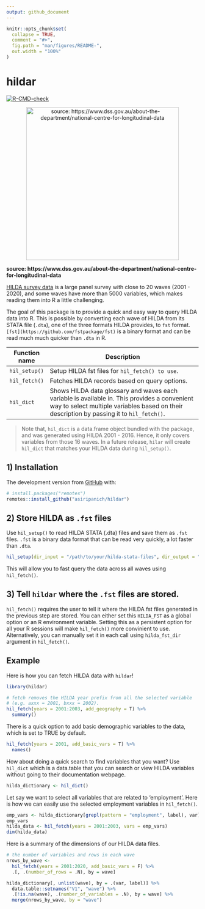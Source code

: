 ```yaml
---
output: github_document
---
```


<!-- README.md is generated from README.Rmd. Please edit that file -->

```r
knitr::opts_chunk$set(
  collapse = TRUE,
  comment = "#>",
  fig.path = "man/figures/README-",
  out.width = "100%"
)
```

# hildar

<!-- badges: start -->

[![R-CMD-check](https://github.com/asiripanich/hildar/workflows/R-CMD-check/badge.svg)](https://github.com/asiripanich/hildar/actions)

<!-- badges: end -->

<p align="center">
<img src="https://encrypted-tbn0.gstatic.com/images?q=tbn:ANd9GcTLV9hgux5t_pK-anbgugJ8GfoMxjD6D7_nHA&amp;usqp=CAU" title="source: https://www.dss.gov.au/about-the-department/national-centre-for-longitudinal-data" width="400"/>
</p>

**source: https://www.dss.gov.au/about-the-department/national-centre-for-longitudinal-data**

[HILDA survey data](https://melbourneinstitute.unimelb.edu.au/hilda) is a large panel survey with close to 20 waves (2001 - 2020), and some waves have more than 5000 variables, which makes reading them into R a little challenging.

The goal of this package is to provide a quick and easy way to query HILDA data into R. This is possible by converting each wave of HILDA from its STATA file (`.dta`), one of the three formats HILDA provides, to `fst` format. `[fst](https://github.com/fstpackage/fst)` is a binary format and can be read much much quicker than `.dta` in R.

| Function name | Description                                                                                                                                                                               |
|---------------|-------------------------------------------------------------------------------------------------------------------------------------------------------------------------------------------|
| `hil_setup()` | Setup HILDA fst files for `hil_fetch() to use`.                                                                                                                                           |
| `hil_fetch()` | Fetches HILDA records based on query options.                                                                                                                                             |
| `hil_dict`    | Shows HILDA data glossary and waves each variable is available in. This provides a convenient way to select multiple variables based on their description by passing it to `hil_fetch()`. |

> Note that, `hil_dict` is a data.frame object bundled with the package, and was generated using HILDA 2001 - 2016. Hence, it only covers variables from those 16 waves. In a future release, `hilar` will create `hil_dict` that matches your HILDA data during `hil_setup()`.

## 1) Installation

The development version from [GitHub](https://github.com/) with:

``` r
# install.packages("remotes")
remotes::install_github("asiripanich/hildar")
```

## 2) Store HILDA as `.fst` files

Use `hil_setup()` to read HILDA STATA (.dta) files and save them as `.fst` files. `.fst` is a binary data format that can be read very quickly, a lot faster than `.dta`.

``` r
hil_setup(dir_input = "/path/to/your/hilda-stata-files", dir_output = "/path/to/save/hilda-fst-files")
```

This will allow you to fast query the data across all waves using `hil_fetch()`.

## 3) Tell `hildar` where the `.fst` files are stored.

`hil_fetch()` requires the user to tell it where the HILDA fst files generated in the previous step are stored. You can either set this `HILDA_FST` as a global option or an R environment variable. Setting this as a persistent option for all your R sessions will make `hil_fetch()` more convinient to use. Alternatively, you can manually set it in each call using `hilda_fst_dir` argument in `hil_fetch()`.

## Example

Here is how you can fetch HILDA data with `hildar`!

```r
library(hildar)

# fetch removes the HILDA year prefix from all the selected variable
# (e.g. axxx = 2001, bxxx = 2002).
hil_fetch(years = 2001:2003, add_geography = T) %>%
  summary()
```

There is a quick option to add basic demographic variables to the data, which is set to TRUE by default.

```r
hil_fetch(years = 2001, add_basic_vars = T) %>%
  names()
```

How about doing a quick search to find variables that you want? Use `hil_dict` which is a data.table that you can search or view HILDA variables without going to their documentation webpage.

```r
hilda_dictionary <- hil_dict()
```

Let say we want to select all variables that are related to 'employment'. Here is how we can easily use the selected employment variables in `hil_fetch()`.

```r
emp_vars <- hilda_dictionary[grepl(pattern = "employment", label), var]
emp_vars
hilda_data <- hil_fetch(years = 2001:2003, vars = emp_vars)
dim(hilda_data)
```

Here is a summary of the dimensions of our HILDA data files.

```r
# the number of variables and rows in each wave
nrows_by_wave <-
  hil_fetch(years = 2001:2020, add_basic_vars = F) %>%
  .[, .(number_of_rows = .N), by = wave]

hilda_dictionary[, unlist(wave), by = .(var, label)] %>%
  data.table::setnames("V1", "wave") %>%
  .[!is.na(wave), .(number_of_variables = .N), by = wave] %>%
  merge(nrows_by_wave, by = "wave")
```
